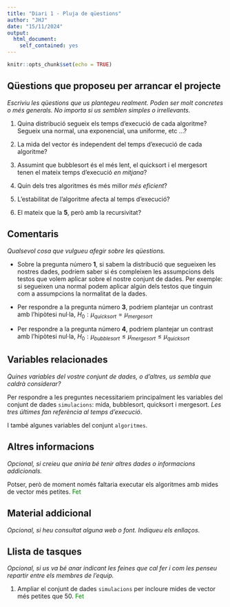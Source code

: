 ```yaml
---
title: "Diari 1 - Pluja de qüestions"
author: "JHJ"
date: "15/11/2024"
output:
  html_document:
    self_contained: yes
---
```


```r
knitr::opts_chunk$set(echo = TRUE)
```

## Qüestions que proposeu per arrancar el projecte

_Escriviu les qüestions que us plantegeu realment. Poden ser molt concretes o més generals. No importa si us semblen simples o irrellevants._

1. Quina distribució segueix els temps d'execució de cada algoritme? Segueix una normal, una exponencial, una uniforme, etc ...?

2. La mida del vector és independent del temps d'execució de cada algoritme?

3. Assumint que bubblesort és el més lent, el quicksort i el mergesort tenen el mateix temps d'execució _en mitjana_?

4. Quin dels tres algoritmes és més millor _més eficient_?

5. L'estabilitat de l'algoritme afecta al temps d'execució?

6. El mateix que la **5**, però amb la recursivitat?

## Comentaris

_Qualsevol cosa que vulgueu afegir sobre les qüestions._

- Sobre la pregunta número **1**, si sabem la distribució que segueixen les nostres dades, podríem saber si és compleixen les assumpcions dels testos que volem aplicar sobre el nostre conjunt de dades. Per exemple: si segueixen una normal podem aplicar algún dels testos que tinguin com a assumpcions la normalitat de la dades.

- Per respondre a la pregunta número **3**, podriem plantejar un contrast amb l'hipòtesi nul·la, $H_0: \mu_{quicksort} = \mu_{mergesort}$

- Per respondre a la pregunta número **4**, podriem plantejar un contrast amb l'hipòtesi nul·la, $H_0: \mu_{bubblesort} \leq \mu_{mergesort} \leq \mu_{quicksort}$

## Variables relacionades

_Quines variables del vostre conjunt de dades, o d'altres, us sembla que caldrà considerar?_

Per respondre a les preguntes necessitariem principalment les variables del conjunt de dades `simulacions`: mida, bubblesort, quicksort i mergesort. _Les tres últimes fan referència al temps d'execució_.

I també algunes variables del conjunt `algoritmes`.

## Altres informacions

_Opcional, si creieu que aniria bé tenir altres dades o informacions addicionals._

Potser, però de moment només faltaria executar els algoritmes amb mides de vector més petites. [Fet]{style="color:green"}

## Material addicional

_Opcional, si heu consultat alguna web o font. Indiqueu els enllaços._

## Llista de tasques

_Opcional, si us va bé anar indicant les feines que cal fer i com les penseu repartir entre els membres de l'equip._

1. Ampliar el conjunt de dades `simulacions` per incloure mides de vector més petites que 50. [Fet]{style="color:green"}
